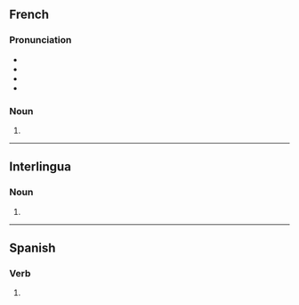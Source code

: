 ==French==

===Pronunciation===
* {{fr-IPA}}
* {{audio|fr|LL-Q150 (fra)-DenisdeShawi-roches.wav|Audio (CAN)}}
* {{rhymes|fr|ɔʃ}}
* {{homophones|fr|roche}}

===Noun===
{{head|fr|noun form|g=f}}

# {{plural of|fr|roche}}

----

==Interlingua==

===Noun===
{{head|ia|noun plural form}}

# {{plural of|ia|roc}}

----

==Spanish==

===Verb===
{{head|es|verb form}}

# {{es-verb form of|rochar}}